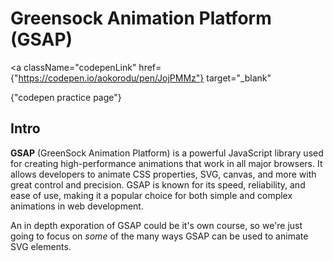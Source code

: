 
# Greensock Animation Platform (GSAP)

<a
  className="codepenLink"
  href={"https://codepen.io/aokorodu/pen/JojPMMz"}
  target="_blank"
>
  {"codepen practice page"}
</a>

## Intro

<GsapDemo />

**GSAP** (GreenSock Animation Platform) is a powerful JavaScript library used for creating high-performance animations that work in all major browsers. It allows developers to animate CSS properties, SVG, canvas, and more with great control and precision. GSAP is known for its speed, reliability, and ease of use, making it a popular choice for both simple and complex animations in web development.

An in depth exporation of GSAP could be it's own course, so we're just going to focus on _some_ of the many ways GSAP can be used to animate SVG elements.
